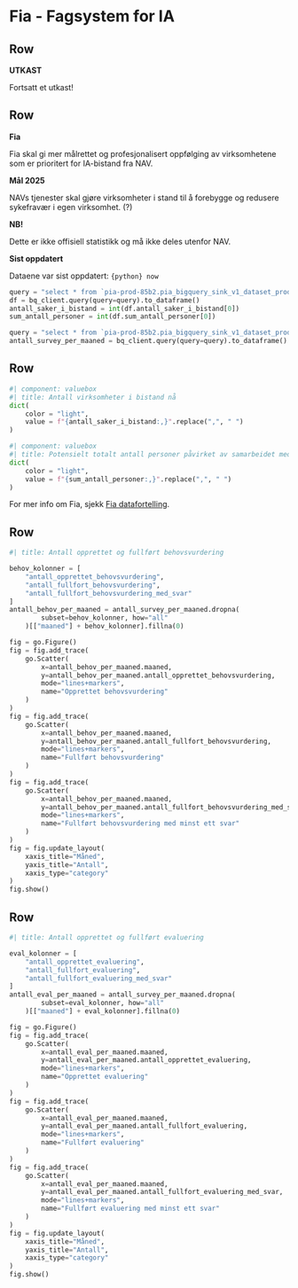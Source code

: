 # Fia - Fagsystem for IA

## Row

::: {.valuebox color="danger"}
**UTKAST**

Fortsatt et utkast!
:::

## Row

::: {.valuebox color="light"}
**Fia**

Fia skal gi mer målrettet og profesjonalisert oppfølging av virksomhetene som er prioritert for IA-bistand fra NAV.
:::

::: {.valuebox color="light"}
**Mål 2025**

NAVs tjenester skal gjøre virksomheter i stand til å forebygge og redusere sykefravær i egen virksomhet. (?)
:::

::: {.valuebox color="warning"}
**NB!**

Dette er ikke offisiell statistikk og må ikke deles utenfor NAV.
:::

::: {.valuebox color="primary"}
**Sist oppdatert**

Dataene var sist oppdatert: `{python} now`
:::

```python
query = "select * from `pia-prod-85b2.pia_bigquery_sink_v1_dataset_prod.pia_til_felles_dashboard_saker_i_bistand`"
df = bq_client.query(query=query).to_dataframe()
antall_saker_i_bistand = int(df.antall_saker_i_bistand[0])
sum_antall_personer = int(df.sum_antall_personer[0])

query = "select * from `pia-prod-85b2.pia_bigquery_sink_v1_dataset_prod.pia_til_felles_dashboard_behovsvurdering`"
antall_survey_per_maaned = bq_client.query(query=query).to_dataframe()
```

## Row
```python
#| component: valuebox
#| title: Antall virksomheter i bistand nå
dict(
    color = "light",
    value = f"{antall_saker_i_bistand:,}".replace(",", " ")
)
```

```python
#| component: valuebox
#| title: Potensielt totalt antall personer påvirket av samarbeidet med virksomheter i bistand nå
dict(
    color = "light",
    value = f"{sum_antall_personer:,}".replace(",", " ")
)
```

::: {.valuebox color="light"}
For mer info om Fia, sjekk [Fia datafortelling](https://data.ansatt.nav.no/story/6e8d4a02-f303-49ae-92ca-b4a4cada5bc6/index.html).
:::

## Row
```python
#| title: Antall opprettet og fullført behovsvurdering

behov_kolonner = [
    "antall_opprettet_behovsvurdering",
    "antall_fullfort_behovsvurdering",
    "antall_fullfort_behovsvurdering_med_svar"
]
antall_behov_per_maaned = antall_survey_per_maaned.dropna(
        subset=behov_kolonner, how="all"
    )[["maaned"] + behov_kolonner].fillna(0)

fig = go.Figure()
fig = fig.add_trace(
    go.Scatter(
        x=antall_behov_per_maaned.maaned,
        y=antall_behov_per_maaned.antall_opprettet_behovsvurdering,
        mode="lines+markers",
        name="Opprettet behovsvurdering"
    )
)
fig = fig.add_trace(
    go.Scatter(
        x=antall_behov_per_maaned.maaned,
        y=antall_behov_per_maaned.antall_fullfort_behovsvurdering,
        mode="lines+markers",
        name="Fullført behovsvurdering"
    )
)
fig = fig.add_trace(
    go.Scatter(
        x=antall_behov_per_maaned.maaned,
        y=antall_behov_per_maaned.antall_fullfort_behovsvurdering_med_svar,
        mode="lines+markers",
        name="Fullført behovsvurdering med minst ett svar"
    )
)
fig = fig.update_layout(
    xaxis_title="Måned",
    yaxis_title="Antall",
    xaxis_type="category"
)
fig.show()
```

## Row
```python
#| title: Antall opprettet og fullført evaluering

eval_kolonner = [
    "antall_opprettet_evaluering",
    "antall_fullfort_evaluering",
    "antall_fullfort_evaluering_med_svar"
]
antall_eval_per_maaned = antall_survey_per_maaned.dropna(
        subset=eval_kolonner, how="all"
    )[["maaned"] + eval_kolonner].fillna(0)

fig = go.Figure()
fig = fig.add_trace(
    go.Scatter(
        x=antall_eval_per_maaned.maaned,
        y=antall_eval_per_maaned.antall_opprettet_evaluering,
        mode="lines+markers",
        name="Opprettet evaluering"
    )
)
fig = fig.add_trace(
    go.Scatter(
        x=antall_eval_per_maaned.maaned,
        y=antall_eval_per_maaned.antall_fullfort_evaluering,
        mode="lines+markers",
        name="Fullført evaluering"
    )
)
fig = fig.add_trace(
    go.Scatter(
        x=antall_eval_per_maaned.maaned,
        y=antall_eval_per_maaned.antall_fullfort_evaluering_med_svar,
        mode="lines+markers",
        name="Fullført evaluering med minst ett svar"
    )
)
fig = fig.update_layout(
    xaxis_title="Måned",
    yaxis_title="Antall",
    xaxis_type="category"
)
fig.show()
```
